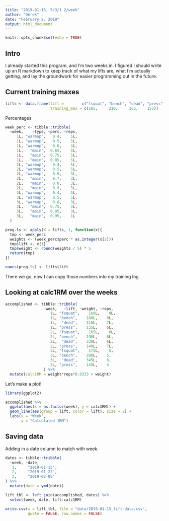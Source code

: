 ```yaml
---
title: "2019-01-15, 5/3/1 2/week"
author: "Derek"
date: "February 2, 2019"
output: html_document
---
```


```r
knitr::opts_chunk$set(echo = TRUE)
```

## Intro

I already started this program, and I'm two weeks in. I figured I should write up an R markdown to keep track of what my lifts are, what I'm actually getting, and lay the groundwork for easier programming out in the future.

## Current training maxes

```r
lifts <- data.frame(lift =        c("fsquat", "bench", "dead", "press"),
                    training_max = c(185,     210,     365,    155))
```

Percentages

```r
week_perc <- tibble::tribble(
  ~week,    ~type, ~perc, ~reps,
     1L, "warmup",   0.4,    5L,
     1L, "warmup",   0.5,    5L,
     1L, "warmup",   0.6,    3L,
     1L,   "main",  0.65,    5L,
     1L,   "main",  0.75,    5L,
     1L,   "main",  0.85,    5L,
     2L, "warmup",   0.4,    5L,
     2L, "warmup",   0.5,    5L,
     2L, "warmup",   0.6,    3L,
     2L,   "main",   0.7,    3L,
     2L,   "main",   0.8,    3L,
     2L,   "main",   0.9,    3L,
     3L, "warmup",   0.4,    5L,
     3L, "warmup",   0.5,    5L,
     3L, "warmup",   0.6,    3L,
     3L,   "main",  0.75,    5L,
     3L,   "main",  0.85,    3L,
     3L,   "main",  0.95,    1L
  )


```

```r
prog.ls <- apply(X = lifts, 1, function(x){
  tmp <- week_perc
  weights <- (week_perc$perc * as.integer(x[2]))
  tmp$lift <- x[1]
  tmp$weight <- round(weights / 5) * 5
  return(tmp)
})

names(prog.ls) <- lifts$lift
```


There we go, now I can copy those numbers into my training log


## Looking at calc1RM over the weeks

```r
accomplished <- tibble::tribble(
                 ~week,   ~lift, ~weight, ~reps,
                    1L, "fsquat",    160L,    8L,
                    1L, "bench",    180L,    8L,
                    1L,  "dead",    310L,    7L,
                    1L, "press",    135L,    6L,
                    2L, "fsquat",    165L,    6L,
                    2L, "bench",    190L,    6L,
                    2L,  "dead",    330L,    6L,
                    2L, "press",    140L,    7L,
                    3L, "fsquat",    175L,    5,
                    3L, "bench",    200L,    5,
                    3L,  "dead",    345L,    6,
                    3L, "press",    145L,    4
                 ) %>% 
  mutate(calc1RM = weight*reps*0.0333 + weight)

```


Let's make a plot!

```r
library(ggplot2)

accomplished %>% 
  ggplot(aes(x = as.factor(week), y = calc1RM)) + 
  geom_line(aes(group = lift, color = lift), size = 2) +
  labs(x = "Week",
       y = "Calculated 1RM")
```

## Saving data

Adding in a date column to match with week. 

```r
dates <- tibble::tribble(
  ~week, ~date,
   1,     "2019-01-15",
   2,     "2019-01-22",
   3,     "2019-02-05"
) %>%
  mutate(date = ymd(date))
```


```r
lift_tbl <- left_join(accomplished, dates) %>% 
  select(week, date, lift:calc1RM)
```

```r
write.csv(x = lift_tbl, file = "data/2019-01-15_lift-data.csv",
          quote = FALSE, row.names = FALSE)
```



